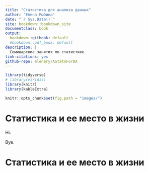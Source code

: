 ```yaml
---
title: "Статистика для анализа данных"
author: "Елена Рыбина"
date: "`r Sys.Date()`"
site: bookdown::bookdown_site
documentclass: book
output:
  bookdown::gitbook: default
  #bookdown::pdf_book: default
description: |
  Семинарские занятия по статистике
link-citations: yes
github-repo: elenary/AStatsForDA
---
```


```r
library(tidyverse)
# library(viridis)
library(knitr)
library(kableExtra)
```

```r
knitr::opts_chunk$set(fig.path = "images/")
```

# Статистика и ее место в жизни

Hi.

Bye.

# Статистика и ее место в жизни

<!-- If you need PDF output, uncomment bookdown::pdf_book above in YAML. You will need a LaTeX installation, e.g., https://yihui.name/tinytex/ -->
